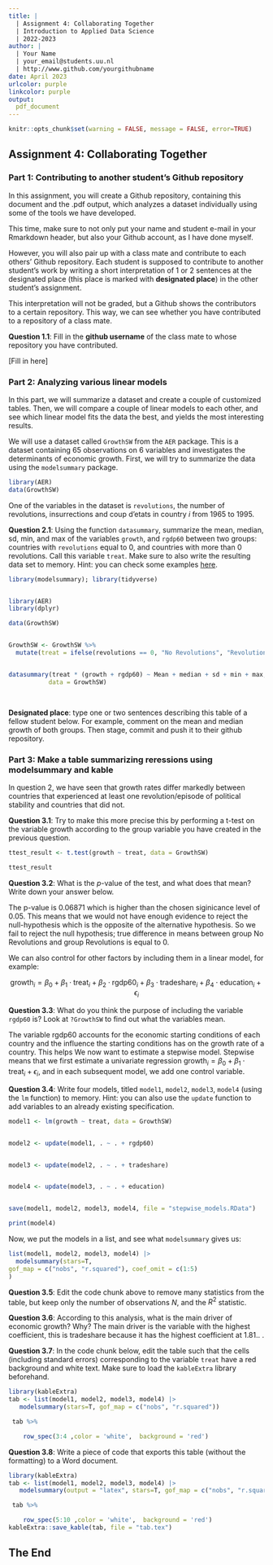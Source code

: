 ---
title: | 
  | Assignment 4: Collaborating Together
  | Introduction to Applied Data Science
  | 2022-2023
author: |
  | Your Name
  | your_email@students.uu.nl
  | http://www.github.com/yourgithubname
date: April 2023
urlcolor: purple
linkcolor: purple
output: 
  pdf_document
---

```{r setup, include = FALSE}
knitr::opts_chunk$set(warning = FALSE, message = FALSE, error=TRUE)
```

## Assignment 4: Collaborating Together 

### Part 1: Contributing to another student's Github repository

In this assignment, you will create a Github repository, containing this document and the .pdf output, which analyzes a dataset individually using some of the tools we have developed. 

This time, make sure to not only put your name and student e-mail in your Rmarkdown header, but also your Github account, as I have done myself. 

However, you will also pair up with a class mate and contribute to each others' Github repository. Each student is supposed to contribute to another student's work by writing a short interpretation of 1 or 2 sentences at the designated place (this place is marked with **designated place**) in the other student's assignment. 

This interpretation will not be graded, but a Github shows the contributors to a certain repository. This way, we can see whether you have contributed to a repository of a class mate. 

**Question 1.1**: Fill in the __github username__ of the class mate to whose repository you have contributed. 

[Fill in here]

### Part 2: Analyzing various linear models

In this part, we will summarize a dataset and create a couple of customized tables. Then, we will compare a couple of linear models to each other, and see which linear model fits the data the best, and yields the most interesting results.

We will use a dataset called `GrowthSW` from the `AER` package. This is a dataset containing 65 observations on 6 variables and investigates the determinants of economic growth. First, we will try to summarize the data using the `modelsummary` package. 

```{r, warning=FALSE, message=FALSE}
library(AER)
data(GrowthSW)
```

One of the variables in the dataset is `revolutions`, the number of revolutions, insurrections and coup d'etats in country $i$ from 1965 to 1995.

**Question 2.1**: Using the function `datasummary`, summarize the mean, median, sd, min, and max of the variables `growth`, and `rgdp60` between two groups: countries with `revolutions` equal to 0, and countries with more than 0 revolutions. Call this variable `treat`. Make sure to also write the resulting data set to memory. Hint: you can check some examples [here](https://vincentarelbundock.github.io/modelsummary/articles/datasummary.html#datasummary).

```{r}
library(modelsummary); library(tidyverse)


library(AER)
library(dplyr)

data(GrowthSW)


GrowthSW <- GrowthSW %>%
  mutate(treat = ifelse(revolutions == 0, "No Revolutions", "Revolutions"))


datasummary(treat * (growth + rgdp60) ~ Mean + median + sd + min + max, 
           data = GrowthSW)
           



```

**Designated place**: type one or two sentences describing this table of a fellow student below. For example, comment on the mean and median growth of both groups. Then stage, commit and push it to their github repository. 


### Part 3: Make a table summarizing reressions using modelsummary and kable

In question 2, we have seen that growth rates differ markedly between countries that experienced at least one revolution/episode of political stability and countries that did not. 

**Question 3.1**: Try to make this more precise this by performing a t-test on the variable growth according to the group variable you have created in the previous question. 

```{r}

ttest_result <- t.test(growth ~ treat, data = GrowthSW)

ttest_result

```

**Question 3.2**: What is the $p$-value of the test, and what does that mean? Write down your answer below.

The p-value is 0.06871 which is higher than the chosen siginicance level of 0.05. This means that we would not have enough evidence to reject the null-hypothesis which is the opposite of the alternative hypothesis. So we fail to reject the null hypothesis; true difference in means between group No Revolutions and group Revolutions is equal to 0.

We can also control for other factors by including them in a linear model, for example:

$$
\text{growth}_i = \beta_0 + \beta_1 \cdot \text{treat}_i + \beta_2 \cdot \text{rgdp60}_i + \beta_3 \cdot \text{tradeshare}_i + \beta_4 \cdot \text{education}_i + \epsilon_i
$$

**Question 3.3**: What do you think the purpose of including the variable `rgdp60` is? Look at `?GrowthSW` to find out what the variables mean. 

The variable rgdp60 accounts for the economic starting conditions of each country and the influence the starting conditions has on the growth rate of a country. This helps
We now want to estimate a stepwise model. Stepwise means that we first estimate a univariate regression $\text{growth}_i = \beta_0 + \beta_1 \cdot \text{treat}_i + \epsilon_i$, and in each subsequent model, we add one control variable. 

**Question 3.4**: Write four models, titled `model1`, `model2`, `model3`, `model4` (using the `lm` function) to memory. Hint: you can also use the `update` function to add variables to an already existing specification.

```{r}

model1 <- lm(growth ~ treat, data = GrowthSW)


model2 <- update(model1, . ~ . + rgdp60)


model3 <- update(model2, . ~ . + tradeshare)


model4 <- update(model3, . ~ . + education)


save(model1, model2, model3, model4, file = "stepwise_models.RData")

print(model4)
```

Now, we put the models in a list, and see what `modelsummary` gives us:

```{r}
list(model1, model2, model3, model4) |>
  modelsummary(stars=T,
gof_map = c("nobs", "r.squared"), coef_omit = c(1:5) 
) 

```

**Question 3.5**: Edit the code chunk above to remove many statistics from the table, but keep only the number of observations $N$, and the $R^2$ statistic. 

**Question 3.6**: According to this analysis, what is the main driver of economic growth? Why?
The main driver is the variable with the highest coefficient, this is tradeshare because it has the highest coefficient at 1.81.. . 



**Question 3.7**: In the code chunk below, edit the table such that the cells (including standard errors) corresponding to the variable `treat` have a red background and white text. Make sure to load the `kableExtra` library beforehand.

```{r}
library(kableExtra)
tab <- list(model1, model2, model3, model4) |>
   modelsummary(stars=T, gof_map = c("nobs", "r.squared")) 

 tab %>%

    row_spec(3:4 ,color = 'white',  background = 'red')
```

**Question 3.8**: Write a piece of code that exports this table (without the formatting) to a Word document. 

```{r}
library(kableExtra)
tab <- list(model1, model2, model3, model4) |>
   modelsummary(output = "latex", stars=T, gof_map = c("nobs", "r.squared")) 

 tab %>%

    row_spec(5:10 ,color = 'white',  background = 'red')
kableExtra::save_kable(tab, file = "tab.tex")
```

## The End
